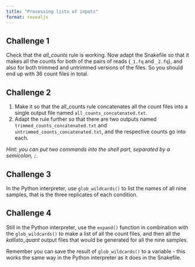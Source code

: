 ```yaml
---
title: "Processing lists of inputs"
format: revealjs
---
```


## Challenge 1

Check that the *all_counts* rule is working. Now adapt the Snakefile so that it makes all the counts for both of the pairs of reads (`_1.fq` and `_2.fq`), and also for both trimmed and untrimmed versions of the files. So you should end up with 36 count files in total.

## Challenge 2

1. Make it so that the all_counts rule concatenates all the count files into a single output file named `all_counts_concatenated.txt`.
2. Adapt the rule further so that there are two outputs named `trimmed_counts_concatenated.txt` and `untrimmed_counts_concatenated.txt`, and the respective counts go into each.

*Hint: you can put two commands into the shell part, separated by a semicolon, `;`.*

## Challenge 3

In the Python interpreter, use `glob_wildcards()` to list the names of all nine samples, that is the three replicates of each condition.

## Challenge 4

Still in the Python interpreter, use the `expand()` function in combination with the `glob_wildcards()` to make a list of all the count files, and then all the *kallisto_quant* output files that would be generated for all the nine samples.

Remember you can save the result of `glob_wildcards()` to a variable - this works the same way in the Python interpreter as it does in the Snakefile.
